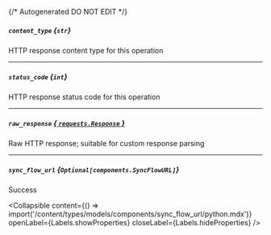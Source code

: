 {/* Autogenerated DO NOT EDIT  */}

##### `content_type` *{`str`}*
HTTP response content type for this operation

---
##### `status_code` *{`int`}*
HTTP response status code for this operation

---
##### `raw_response` [*{ `requests.Response` }*](https://requests.readthedocs.io/en/latest/api/#requests.Response)
Raw HTTP response; suitable for custom response parsing

---
##### `sync_flow_url` *{`Optional[components.SyncFlowURL]`}*
Success

<Collapsible content={() => import('/content/types/models/components/sync_flow_url/python.mdx')} openLabel={Labels.showProperties} closeLabel={Labels.hideProperties} />



